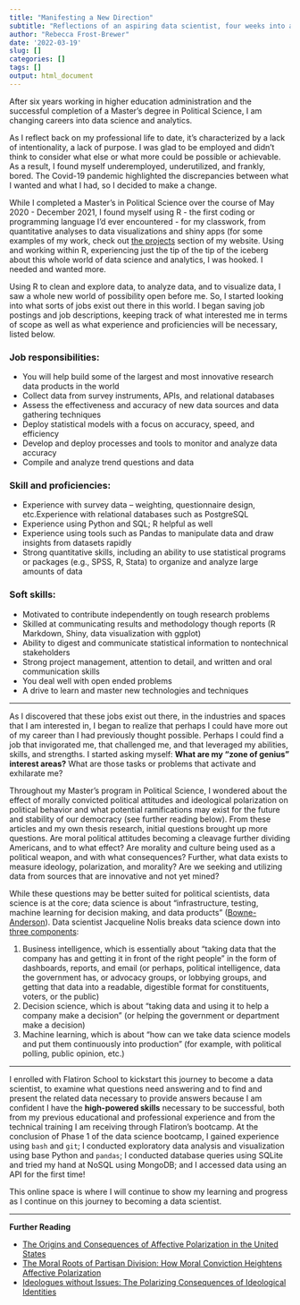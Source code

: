```yaml
---
title: "Manifesting a New Direction"
subtitle: "Reflections of an aspiring data scientist, four weeks into a data science bootcamp at Flatiron School"
author: "Rebecca Frost-Brewer"
date: '2022-03-19'
slug: []
categories: []
tags: []
output: html_document
---
```


After six years working in higher education administration and the successful completion of a Master's degree in Political Science, I am changing careers into data science and analytics. 

As I reflect back on my professional life to date, it's characterized by a lack of intentionality, a lack of purpose. I was glad to be employed and didn't think to consider what else or what more could be possible or achievable. As a result, I found myself underemployed, underutilized, and frankly, bored. The Covid-19 pandemic highlighted the discrepancies between what I wanted and what I had, so I decided to make a change.

While I completed a Master's in Political Science over the course of May 2020 - December 2021, I found myself using R - the first coding or programming language I'd ever encountered - for my classwork, from quantitative analyses to data visualizations and shiny apps (for some examples of my work, check out [the projects](https://www.frostbrewer.com/project/) section of my website. Using and working within R, experiencing just the tip of the tip of the iceberg about this whole world of data science and analytics, I was hooked. I needed and wanted more. 

Using R to clean and explore data, to analyze data, and to visualize data, I saw a whole new world of possibility open before me. So, I started looking into what sorts of jobs exist out there in this world. I began saving job postings and job descriptions, keeping track of what interested me in terms of scope as well as what experience and proficiencies will be necessary, listed below.


### Job responsibilities:

* You will help build some of the largest and most innovative research data products in the world
* Collect data from survey instruments, APIs, and relational databases
* Assess the effectiveness and accuracy of new data sources and data gathering techniques
* Deploy statistical models with a focus on accuracy, speed, and efficiency
* Develop and deploy processes and tools to monitor and analyze data accuracy
* Compile and analyze trend questions and data 

### Skill and proficiencies:

* Experience with survey data – weighting, questionnaire design, etc.Experience with relational databases such as PostgreSQL 
* Experience using Python and SQL; R helpful as well
* Experience using tools such as Pandas to manipulate data and draw insights from datasets rapidly
* Strong quantitative skills, including an ability to use statistical programs or packages (e.g., SPSS, R, Stata) to organize and analyze large amounts of data 

### Soft skills:

* Motivated to contribute independently on tough research problems 
* Skilled at communicating results and methodology though reports (R Markdown, Shiny, data visualization with ggplot)
* Ability to digest and communicate statistical information to nontechnical stakeholders
* Strong project management, attention to detail, and written and oral communication skills
* You deal well with open ended problems
* A drive to learn and master new technologies and techniques

***

As I discovered that these jobs exist out there, in the industries and spaces that I am interested in, I began to realize that perhaps I could have more out of my career than I had previously thought possible. Perhaps I could find a job that invigorated me, that challenged me, and that leveraged my abilities, skills, and strengths. I started asking myself: **What are my "zone of genius" interest areas?** What are those tasks or problems that activate and exhilarate me?

Throughout my Master's program in Political Science, I wondered about the effect of morally convicted political attitudes and ideological polarization on political behavior and what potential ramifications may exist for the future and stability of our democracy (see further reading below). From these articles and my own thesis research, initial questions brought up more questions. Are moral political attitudes becoming a cleavage further dividing Americans, and to what effect? Are morality and culture being used as a political weapon, and with what consequences? Further, what data exists to measure ideology, polarization, and morality? Are we seeking and utilizing data from sources that are innovative and not yet mined?

While these questions may be better suited for political scientists, data science is at the core; data science is about "infrastructure, testing, machine learning for decision making, and data products" ([Bowne-Anderson](https://hbr.org/2018/08/what-data-scientists-really-do-according-to-35-data-scientists)). Data scientist Jacqueline Nolis breaks data science down into [three components](https://hbr.org/2018/08/what-data-scientists-really-do-according-to-35-data-scientists):

1. Business intelligence, which is essentially about “taking data that the company has and getting it in front of the right people” in the form of dashboards, reports, and email (or perhaps, political intelligence, data the government has, or advocacy groups, or lobbying groups, and getting that data into a readable, digestible format for constituents, voters, or the public)
2. Decision science, which is about “taking data and using it to help a company make a decision” (or helping the government or department make a decision)
3. Machine learning, which is about “how can we take data science models and put them continuously into production” (for example, with political polling, public opinion, etc.)

***

I enrolled with Flatiron School to kickstart this journey to become a data scientist, to examine what questions need answering and to find and present the related data necessary to provide answers because I am confident I have the **high-powered skills** necessary to be successful, both from my previous educational and professional experience and from the technical training I am receiving through Flatiron's bootcamp. At the conclusion of Phase 1 of the data science bootcamp, I gained experience using `bash` and `git`; I conducted exploratory data analysis and visualization using base Python and `pandas`; I conducted database queries using SQLite and tried my hand at NoSQL using MongoDB; and I accessed data using an API for the first time!

This online space is where I will continue to show my learning and progress as I continue on this journey to becoming a data scientist.

***


**Further Reading**

* [The Origins and Consequences of Affective Polarization in the United States](https://www.annualreviews.org/doi/abs/10.1146/annurev-polisci-051117-073034)
* [The Moral Roots of Partisan Division: How Moral Conviction Heightens Affective Polarization](https://www.cambridge.org/core/journals/british-journal-of-political-science/article/abs/moral-roots-of-partisan-division-how-moral-conviction-heightens-affective-polarization/78B6152EF1CBD7D8890DC0D48B6D65B4)
* [Ideologues without Issues: The Polarizing Consequences of Ideological Identities](https://academic.oup.com/poq/article/82/S1/866/4951269?login=true)
